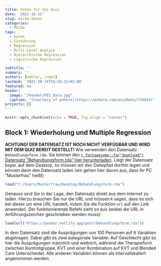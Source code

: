 ```yaml
---
title: Daten für die Quiz
date: '2021-10-15'
slug: msc5a-daten
categories:
  - MSc5a
tags:
  - Daten
  - Einführung
  - Regression
  - Multi-Level Analyse
  - Hierarchische Regression
  - Logistische Regression

subtitle: ''
summary: ''
authors: [nehler, irmer]
lastmod: '2021-10-14T10:58:21+02:00'
featured: no
header:
  image: "/header/FEI_Data.jpg"
  caption: "[Courtesy of pxhere](https://pxhere.com/en/photo/734854)"
projects: []
---
```



```r
knitr::opts_chunk$set(echo = TRUE, fig.align = "center")
```



## Block 1: Wiederholung und Multiple Regression {#Block1}
**ACHTUNG! DER DATENSATZ IST NOCH NICHT VERFÜGBAR UND WIRD MIT DEM QUIZ BEREIT GESTELLT!**
Wie verwenden den Datensatz `Behandlungsform.rda`. Sie können den [`r fontawesome::fa("download")` Datensatz "Behandlungsform.rda" hier herunterladen](/post/Behandlungsform.rda). Liegt der Datensatz bspw. auf dem Desktop, so müssen wir den Dateipfad dorthin legen und können dann den Datensatz laden (wir gehen hier davon aus, dass Ihr PC "Musterfrau" heißt)

```r
load("C:/Users/Musterfrau/Desktop/Behandlungsform.rda")
```

Genauso sind Sie in der Lage, den Datensatz direkt aus dem Internet zu laden. Hierzu brauchen Sie nur die URL und müssen `R` sagen, dass es sich bei dieser um eine URL handelt, indem Sie die Funktion `url` auf den Link anwenden. Der funktionierende Befehl sieht so aus (wobei die URL in Anführungszeichen geschrieben werden muss):

```r
load(url("https://pandar.netlify.app/post/Behandlungsform.rda"))
```

In dem Datensatz sind die Ausprägungen von 100 Personen auf 6 Variablen abgetragen. Dabei gibt es zwei kategoriale Variable: Auf Geschlecht gibt es hier die Ausprägungen männlich und weiblich, während die Therapieform zwischen Kontrollgruppe, KVT und einer Kombination auf KVT und Blended Care Unterscheidet. Alle anderen Variablen können als intervallskaliert angenommen werden.

